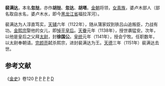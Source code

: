 '''裴满达'''{{BD|？||1151年|}}，本名'''忽挞'''，亦作'''胡挞'''、'''忽达'''、'''胡塔'''。[[金朝|金朝]]将领，[[女真族|女真族]]，婆卢木部人（部名取自水名，婆卢木水，即今[[黑龙江省|黑龙江省]]福拉浑河）。

裴满达为人淳直笃实，[[天辅_(金朝)|天辅]]六年（1122年），随从蒲家奴到铁吕山追叛臣，力战有功。[[金熙宗|金熙宗]]娶他的女儿，即[[悼平皇后|悼平皇后]]。[[天眷|天眷]]元年（1138年），授世袭猛安。次年，以他是皇后之父拜[[太尉|太尉]]，封'''徐国公'''。[[皇统|皇统]]元年（1141年），授会宁牧。任职数年，以太尉奉朝请。[[完颜亮|完颜亮]]弑杀熙宗，进封裴满达为王。[[天德_(金朝)|天德]]三年（1151年）裴满达去世。
==参考文献==
《[[金史|金史]]》卷120
[[分类:金朝太尉|P]]
[[分类:金朝女真人|P]]
[[分类:金朝国公|P]]
[[分类:金朝异姓王|P]]
[[分类:裴满姓|D]]
